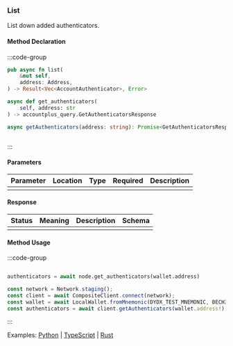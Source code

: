 ### List

List down added authenticators.

#### Method Declaration

:::code-group

```rust [Rust]
pub async fn list(
    &mut self,
    address: Address,
) -> Result<Vec<AccountAuthenticator>, Error>
```

```python [Python]
async def get_authenticators(
    self, address: str
) -> accountplus_query.GetAuthenticatorsResponse
```

```typescript [TypeScript]
async getAuthenticators(address: string): Promise<GetAuthenticatorsResponse>
```

```url [API]

```

:::

#### Parameters

| Parameter | Location | Type  | Required | Description |
| --------- | -------- | ----- | -------- | ----------- |
|           |          |       |          |             |

#### Response

| Status | Meaning | Description | Schema |
| ------ | ------- | ----------- | ------ |
|        |         |             |        |

#### Method Usage

:::code-group

```rust [Rust]
```

```python [Python]
authenticators = await node.get_authenticators(wallet.address)
```

```typescript [TypeScript]
const network = Network.staging();
const client = await CompositeClient.connect(network);
const wallet = await LocalWallet.fromMnemonic(DYDX_TEST_MNEMONIC, BECH32_PREFIX);
const authenticators = await client.getAuthenticators(wallet.address!);
```

:::

Examples: [Python] | [TypeScript] | [Rust]

[Python]: https://github.com/dydxprotocol/v4-clients/blob/3e8c7e1b960291b7ef273962d374d9934a5c4d33/v4-client-py-v2/examples/authenticator_management.py#L62
[TypeScript]: https://github.com/dydxprotocol/v4-clients/blob/3e8c7e1b960291b7ef273962d374d9934a5c4d33/v4-client-py-v2/examples/authenticator_management.py#L62
[Rust]: https://github.com/dydxprotocol/v4-clients/blob/3e8c7e1b960291b7ef273962d374d9934a5c4d33/v4-client-rs/client/examples/authenticator.rs#L93